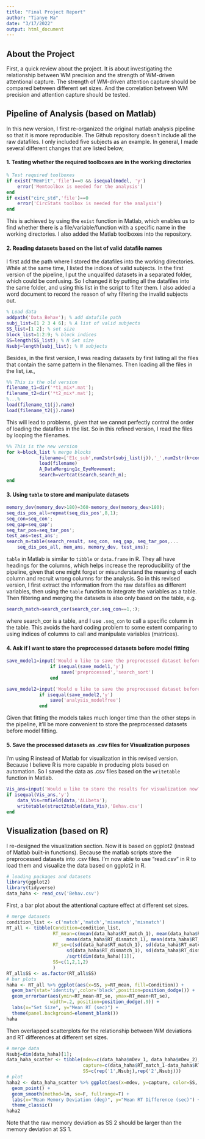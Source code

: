 ```yaml
---
title: "Final Project Report"
author: "Tianye Ma"
date: "3/17/2022"
output: html_document
---
```


## About the Project
First, a quick review about the project. It is about investigating the relationship between WM precision and the strength of WM-driven attentional capture. The strength of WM-driven attention capture should be compared between different set sizes. And the correlation between WM precision and attention capture should be tested.  

## Pipeline of Analysis (based on Matlab)
In this new version, I first re-organized the original matlab analysis pipeline so that it is more reproducible. The Github repository doesn't include all the raw datafiles. I only included five subjects as an example. In general, I made several different changes that are listed below,

#### 1. Testing whether the required toolboxes are in the working directories
```matlab
% Test required toolboxes
if exist("MemFit",'file')==0 && isequal(model, 'y')
    error('Memtoolbox is needed for the analysis')
end
if exist("circ_std",'file')==0
    error('CircStats toolbox is needed for the analysis')
end
```
This is achieved by using the `exist` function in Matlab, which enables us to find whether there is a file/variable/function with a specific name in the working directories. I also added the Matlab toolboxes into the repository.   

#### 2. Reading datasets based on the list of valid datafile names
I first add the path where I stored the datafiles into the working directories. While at the same time, I listed the indices of valid subjects. In the first version of the pipeline, I put the unqualifed datasets in a separated folder, which could be confusing. So I changed it by putting all the datafiles into the same folder, and using this list in the script to filter them. I also added a word document to record the reason of why filtering the invalid subjects out.      
```matlab
% Load data
addpath('Data_Behav'); % add datafile path
subj_list=[1 2 3 4 6]; % A list of valid subjects
SS_list=[1 2]; % set size
block_list=1:2:9; % block indices
SS=length(SS_list); % N Set size
Nsubj=length(subj_list); % N subjects 
```
Besides, in the first version, I was reading datasets by first listing all the files that contain the same pattern in the filenames. Then loading all the files in the list, i.e.,   
```matlab
%% This is the old version
filename_t1=dir('*t1_mix*.mat');
filename_t2=dir('*t2_mix*.mat');
%...%
load(filename_t1(j).name)
load(filename_t2(j).name)
```
This will lead to problems, given that we cannot perfectly control the order of loading the datafiles in the list. So in this refined version, I read the files by looping the filenames.  
```matlab
%% This is the new version
for k=block_list % merge blocks
            filename=['E1c_sub',num2str(subj_list(j)),'_',num2str(k+cond2-1),'_t',num2str(cond2),'_mix.mat'];
            load(filename)
            A_DataMerging1c_EyeMovement;
            search=vertcat(search,search_m);
end
```


#### 3. Using `table` to store and manipulate datasets
```matlab
memory_dev(memory_dev>180)=360-memory_dev(memory_dev>180);
seq_dis_pos_all=repmat(seq_dis_pos',8,1);
seq_con=seq_con';
seq_gap=seq_gap';
seq_tar_pos=seq_tar_pos';
test_ans=test_ans';
search_m=table(search_result, seq_con, seq_gap, seq_tar_pos,...
    seq_dis_pos_all, mem_ans, memory_dev, test_ans);
```
`table` in Matlab is similar to `tibble` or `data.frame` in R. They all have headings for the columns, which helps increase the reproducibility of the pipeline, given that one might forget or misunderstand the meaning of each column and recruit wrong columns for the analysis. So in this revised version, I first extract the information from the raw datafiles as different variables, then using the `table` function to integrate the variables as a table. Then filtering and merging the datasets is also only based on the table, e.g.  
```matlab
search_match=search_cor(search_cor.seq_con==1,:);
```
where search_cor is a table, and I use `.seq_con` to call a specific column in the table. This avoids the hard coding problem to some extent comparing to using indices of columns to call and manipulate variables (matrices).  

#### 4. Ask if I want to store the preprocessed datasets before model fitting
```matlab
save_model1=input('Would u like to save the preprocessed dataset before model fitting?(y/n)','s');
                if isequal(save_model1,'y')
                    save('preprocessed','search_sort')
                end
```
```matlab
save_model2=input('Would u like to save the preprocessed dataset before model fitting?(y/n)','s');
            if isequal(save_model2,'y')
                save('analysis_modelfree')
            end
```
Given that fitting the models takes much longer time than the other steps in the pipeline, it'll be more convenient to store the preprocessed datasets before model fitting.  

#### 5. Save the processed datasets as .csv files for Visualization purposes
I'm using R instead of Matlab for visualization in this revised version. Because I believe R is more capable in producing plots based on automation. So I saved the data as .csv files based on the `writetable` function in Matlab.  
```matlab
Vis_ans=input('Would u like to store the results for visualization now?(y/n)','s');
if isequal(Vis_ans,'y')
    data_Vis=rmfield(data,'ALLbeta');
    writetable(struct2table(data_Vis),'Behav.csv')
end
```


## Visualization (based on R)
I re-designed the visualization section. Now it is based on ggplot2 (instead of Matlab built-in functions). Because the matlab scripts store the preprocessed datasets into .csv files. I'm now able to use "read.csv" in R to load them and visualize the data based on ggplot2 in R.  

```r
# loading packages and datasets
library(ggplot2)
library(tidyverse)
data_haha <- read_csv('Behav.csv')
```

First, a bar plot about the attentional capture effect at different set sizes.  
```r
# merge datasets
condition_list <- c('match','match','mismatch','mismatch')
RT_all <- tibble(Condition=condition_list,
                 RT_mean=c(mean(data_haha$RT_match_1), mean(data_haha$RT_match_2),
                      mean(data_haha$RT_dismatch_1), mean(data_haha$RT_dismatch_2)),
                 RT_se=c(sd(data_haha$RT_match_1), sd(data_haha$RT_match_2),
                      sd(data_haha$RT_dismatch_1), sd(data_haha$RT_dismatch_2))
                      /sqrt(dim(data_haha)[1]),
                 SS=c(1,2,1,2)
                 )
RT_all$SS <- as.factor(RT_all$SS)
# bar plots
haha <- RT_all %>% ggplot(aes(x=SS, y=RT_mean, fill=Condition)) + 
  geom_bar(stat='identity',color='black',position=position_dodge()) +
  geom_errorbar(aes(ymin=RT_mean-RT_se, ymax=RT_mean+RT_se), 
                width=.2, position=position_dodge(.9)) +
  labs(x="Set Size", y="Mean RT (sec)") +
  theme(panel.background=element_blank())
haha
```
  
Then overlapped scatterplots for the relationship between WM deviations and RT differences at different set sizes.  
```r
# merge data
Nsubj=dim(data_haha)[1];
data_haha_scatter <- tibble(mdev=c(data_haha$mDev_1, data_haha$mDev_2),
                            capture=c(data_haha$RT_match_1-data_haha$RT_dismatch_1,   data_haha$RT_match_2-data_haha$RT_dismatch_2),
                            SS=c(rep('1',Nsubj),rep('2',Nsubj)))
# plot
haha2 <- data_haha_scatter %>% ggplot(aes(x=mdev, y=capture, color=SS, shape=SS)) +
  geom_point() +
  geom_smooth(method=lm, se=F, fullrange=T) +
  labs(x="Mean Memory Deviation (deg)", y="Mean RT Difference (sec)") +
  theme_classic()
haha2
```

Note that the raw memory deviation as SS 2 should be larger than the memory deviation at SS 1. 